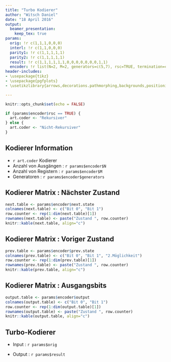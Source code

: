 ```yaml
---
title: "Turbo Kodierer"
author: "Witsch Daniel"
date: "18 April 2016"
output: 
  beamer_presentation:
    keep_tex: true
params:
  orig: !r c(1,1,1,0,0,0)
  interl: !r c(1,1,0,0,0)
  parity1: !r c(1,1,1,1,1)
  parity2: !r c(1,1,1,1,1)
  result: !r c(1,1,1,1,1,1,0,0,0,0,0,0,0,1,1)
  encoder: !r list(N=2, M=2, generators=c(5,7), rsc=TRUE, termination=c(0,1,1,0), next.state=matrix(c(0,2,3,1,2,0,1,3), ncol =2), prev.state=matrix(c(0,3,1,2,1,2,0,3,-1,-1,-1,-1), ncol =3))
header-includes:
- \usepackage{tikz}
- \usepackage{pgfplots}
- \usetikzlibrary{arrows,decorations.pathmorphing,backgrounds,positioning,fit,petri,calc}

---
```


```r
knitr::opts_chunk$set(echo = FALSE)
```

```r
if (params$encoder$rsc == TRUE) {
  art.coder <- "Rekursiver"
} else {
  art.coder <- "Nicht-Rekursiver"
}
```

## Kodierer Information

- `r art.coder` Kodierer
- Anzahl von Ausgängen : `r params$encoder$N`
- Anzahl von Registern : `r params$encoder$M`
- Generatoren : `r params$encoder$generators`

## Kodierer Matrix : Nächster Zustand
```r
next.table <- params$encoder$next.state
colnames(next.table) <- c("Bit 0", "Bit 1")
row.counter <- rep(1:dim(next.table)[1])
rownames(next.table) <- paste("Zustand ", row.counter)
knitr::kable(next.table, align="c")
```

## Kodierer Matrix : Voriger Zustand
```r
prev.table <- params$encoder$prev.state
colnames(prev.table) <- c("Bit 0", "Bit 1", "2.Möglichkeit")
row.counter <- rep(1:dim(prev.table)[1])
rownames(prev.table) <- paste("Zustand ", row.counter)
knitr::kable(prev.table, align="c")
```

## Kodierer Matrix : Ausgangsbits
```r
output.table <- params$encoder$output
colnames(output.table) <- c("Bit 0", "Bit 1")
row.counter <- rep(1:dim(output.table)[1])
rownames(output.table) <- paste("Zustand ", row.counter)
knitr::kable(output.table, align="c")
```

## Turbo-Kodierer

- Input : `r params$orig`

\begin{center}
\begin{tikzpicture}[node distance=8mm, inner sep=2mm, >=stealth, font=\small]

\def\variable{1.5}

\tikzstyle{encoderStyle} = [rectangle, draw]
\tikzstyle{interleaverStyle} = [encoderStyle]
\tikzstyle{startEndStyle} = [encoderStyle]
\tikzstyle{multiplexerStyle} = [encoderStyle]
\tikzstyle{showStyle} = [encoderStyle, thick, draw=red, text=red]
\tikzstyle{arrowStyle} = [->]
\tikzstyle{showDrawStyle} = [->, red, thick]

\node [interleaverStyle] (interleaver) {Interleaver};
\node [encoderStyle] (encoder 1) [above right=of interleaver] {Kodierer 1};
\node [encoderStyle] (encoder 2) [below right=of interleaver] {Kodierer 2};
\node [] (multiplexerTemp) [right=of encoder 1] {};
\node [multiplexerStyle, rotate=90] (multiplexer) at (multiplexerTemp.east) {Multiplexer};
\node [startEndStyle] (start) [above left=of interleaver] {Input};
\node [startEndStyle] (end) [right=of multiplexerTemp] {Output};

\draw [arrowStyle] (interleaver.south) |- node (interleaved) {}(encoder 2.west);
\draw [arrowStyle] (encoder 1.east) -- node (parity1) {} (multiplexer.north);
\draw [arrowStyle] (start.east)  -| node[midway] (tmp) {} (interleaver.north);
\draw [arrowStyle] (tmp.center) |- (encoder 1.west);
\draw [arrowStyle] (encoder 2.east) -| ++(0.2,0.7) node (parity2) {} |- ($(multiplexer.north)+(0,-.5)$);
\draw [arrowStyle] (tmp.center) |- ($(multiplexer.north)+(0,.5)$);
\draw [arrowStyle] (multiplexer.south) -- (end.west);

\begin{scope}[on background layer]
\node [draw, fit=(encoder 1) (interleaver) (encoder 2) (multiplexer)] (background) {};
\end{scope}

\visible<2>{
  \node [showStyle] (show) [above=of background] {\textbf{`r params$interl`}};
  \draw [showDrawStyle] (show) -- (interleaved);
  }
\visible<3>{
  \node [showStyle] (show) [above=of background] {\textbf{`r params$parity1`}};
  \draw [showDrawStyle] (show) -- (parity1.center);
  }
\visible<4>{
  \node [showStyle] (show) [above=of background] {\textbf{`r params$parity2`}};
  \draw [showDrawStyle] (show) -- (parity2);
  }

\end{tikzpicture}
\end{center}

- Output : `r params$result`
